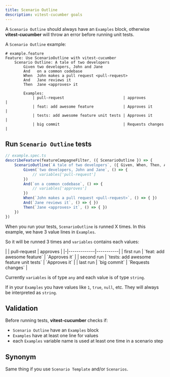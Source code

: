 ```yaml
---
title: Scenario Outline
description: vitest-cucumber goals
---
```


A `Scenario Outline` should always have an `Examples` block, otherwise **vitest-cucumber**
will throw an error before running unit tests.

A `Scenario Outline` example:

~~~gherkin
# example.feature
Feature: Use ScenarioOutline with vitest-cucumber
    Scenario Outline: A tale of two developers
        Given two developers, John and Jane
        And   on a common codebase
        When  John makes a pull request <pull-request>
        And   Jane reviews it
        Then  Jane <approves> it

        Examples:
            | pull-request                          | approves         |
            | feat: add awesome feature             | Approves it      |
            | tests: add awesome feature unit tests | Approves it      |
            | big commit                            | Requests changes |
~~~

## Run `Scenario Outline` tests

~~~ts
// example.spec.ts
describeFeature(featureCampagneFilter, ({ ScenarioOutline }) => {
    ScenarioOutline(`A tale of two developers`, ({ Given, When, Then, And }, variables) => {
        Given(`two developers, John and Jane`, () => {
            // variables['pull-request']
        })
        And(`on a common codebase`, () => {
            // variables['approves']
        })
        When(`John makes a pull request <pull-request>`, () => { })
        And(`Jane reviews it`, () => { })
        Then(`Jane <approves> it`, () => { })
    })
})
~~~

When you run your tests, `ScenarioOutline` is runned X times.
In this example, we have 3 value lines in `Examples`.

So it will be runned 3 times and `variables` contains each values:

<nord-table>
| | pull-request                          | approves         |
|-|-------------|-----------|
| first run | `feat: add awesome feature`             | `Approves it`      |
| second run | `tests: add awesome feature unit tests` | `Approves it`      |
| last run | `big commit`                            | `Requests changes` |
</nord-table>

Currently `variables` is of type `any` and each value is of type `string`.

If in your `Examples` you have values like `1`, `true`, `null`, etc.
They will always be interpreted as `string`.

## Validation

Before running tests, **vitest-cucumber** checks if: 
- `Scenario Outline` have an `Examples` block
- `Examples` have at least one line for values
- each `Examples` variable name is used at least one time in a scenario step

## Synonym

Same thing if you use `Scenario Template` and/or `Scenarios`.
